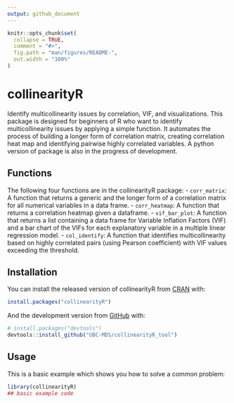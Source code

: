 ```yaml
---
output: github_document
---
```


<!-- README.md is generated from README.Rmd. Please edit that file -->

```r
knitr::opts_chunk$set(
  collapse = TRUE,
  comment = "#>",
  fig.path = "man/figures/README-",
  out.width = "100%"
)
```

# collinearityR

<!-- badges: start -->
<!-- badges: end -->

Identify multicollinearity issues by correlation, VIF, and visualizations. This package is designed for beginners of R who want to identify multicollinearity issues by applying a simple function. It automates the process of building a longer form of correlation matrix, creating correlation heat map and identifying pairwise highly correlated variables. A python version of package is also in the progress of development.

## Functions 

The following four functions are in the collinearityR package:
- `corr_matrix`: A function that returns a generic and the longer form of a correlation matrix for all numerical variables in a data frame.
- `corr_heatmap`: A function that returns a correlation heatmap given a dataframe.
- `vif_bar_plot`: A function that returns a list containing a data frame for Variable Inflation Factors (VIF) and a bar chart of the VIFs for each explanatory variable in a multiple linear regression model.
- `col_identify`: A function that identifies multicollinearity based on highly correlated pairs (using Pearson coefficient) with VIF values exceeding the threshold.


## Installation

You can install the released version of collinearityR from [CRAN](https://CRAN.R-project.org) with:

``` r
install.packages("collinearityR")
```

And the development version from [GitHub](https://github.com/) with:

``` r
# install.packages("devtools")
devtools::install_github("UBC-MDS/collinearityR_tool")
```
## Usage

This is a basic example which shows you how to solve a common problem:

```r
library(collinearityR)
## basic example code
```

